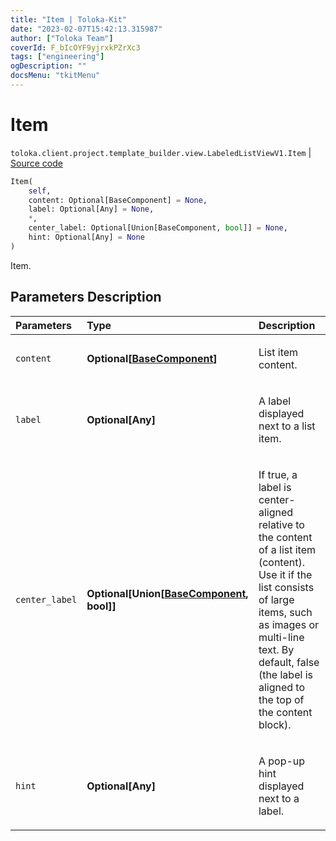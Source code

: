 ```yaml
---
title: "Item | Toloka-Kit"
date: "2023-02-07T15:42:13.315987"
author: ["Toloka Team"]
coverId: F_bIcOYF9yjrxkPZrXc3
tags: ["engineering"]
ogDescription: ""
docsMenu: "tkitMenu"
---
```


# Item
`toloka.client.project.template_builder.view.LabeledListViewV1.Item` | [Source code](https://github.com/Toloka/toloka-kit/blob/v1.1.3/src/client/project/template_builder/view.py#L258)

```python
Item(
    self,
    content: Optional[BaseComponent] = None,
    label: Optional[Any] = None,
    *,
    center_label: Optional[Union[BaseComponent, bool]] = None,
    hint: Optional[Any] = None
)
```

Item.

## Parameters Description

| Parameters | Type | Description |
| :----------| :----| :-----------|
`content`|**Optional\[[BaseComponent](/docs-new/toloka-kit/reference/toloka.client.project.template_builder.base.BaseComponent)\]**|<p>List item content.</p>
`label`|**Optional\[Any\]**|<p>A label displayed next to a list item.</p>
`center_label`|**Optional\[Union\[[BaseComponent](/docs-new/toloka-kit/reference/toloka.client.project.template_builder.base.BaseComponent), bool\]\]**|<p>If true, a label is center-aligned relative to the content of a list item (content). Use it if the list consists of large items, such as images or multi-line text. By default, false (the label is aligned to the top of the content block).</p>
`hint`|**Optional\[Any\]**|<p>A pop-up hint displayed next to a label.</p>
